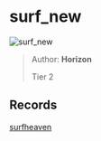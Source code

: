 
# surf_new

![surf_new](https://raw.githubusercontent.com/Sayt123/SurfMapPics/Maps-and-bonuses/csgo/surf_new.jpg)

> Author: **Horizon**
>
> Tier 2

## Records

[surfheaven](https://surfheaven.eu/map/surf_new)
